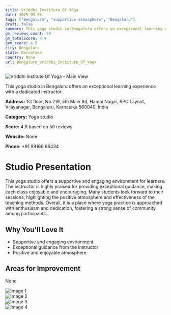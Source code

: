 ```yaml
---
title: Vriddhi Institute Of Yoga
date: 2025-03-08
tags: ["Bengaluru", "supportive atmosphere", "Bengaluru"]  
draft: false
summary: This yoga studio in Bengaluru offers an exceptional learning experience with a dedicated instructor.
gm_reviews_count: 50
gm_totalScore: 4.9
gym_score: 4.5
city: Bengaluru
state: Karnataka
country: None
url: Bengaluru_Vriddhi_Institute_Of_Yoga
---
```


<div className="aspect-[16/9] relative my-8">
  <img 
    src="https://lh5.googleusercontent.com/p/AF1QipMlTb2eDXZDhAxF3a6z3HqAUwS6hhrf30PCZHNs=w1920-h1080-k-no"
    alt="Vriddhi Institute Of Yoga - Main View"
    className="object-cover absolute inset-0 w-full h-full rounded-lg"
  />
</div>

This yoga studio in Bengaluru offers an exceptional learning experience with a dedicated instructor.

**Address:** 1st floor, No.219, 5th Main Rd, Hampi Nagar, RPC Layout, Vijayanagar, Bengaluru, Karnataka 560040, India

**Category:** Yoga studio

**Score:** 4.9 based on 50 reviews

**Website:** None

**Phone:** +91 99166 66434

# Studio Presentation

This yoga studio offers a supportive and engaging environment for learners. The instructor is highly praised for providing exceptional guidance, making each class enjoyable and encouraging. Many students look forward to their sessions, highlighting the positive atmosphere and effectiveness of the teaching methods. Overall, it is a place where yoga practice is approached with enthusiasm and dedication, fostering a strong sense of community among participants.


## Why You'll Love It

- Supportive and engaging environment
- Exceptional guidance from the instructor
- Positive and enjoyable atmosphere

## Areas for Improvement

None

<div className="grid grid-cols-1 xl:grid-cols-2 gap-4 my-8">
<div className="aspect-[4/3] relative"><img src="https://lh5.googleusercontent.com/p/AF1QipMWVAj9fEaUv4AQm-BLRw3K7QmbGqi_IHnNqQXY=w1920-h1080-k-no" alt="Image 1" className="object-cover absolute inset-0 w-full h-full rounded-lg" /></div>
<div className="aspect-[4/3] relative"><img src="https://lh5.googleusercontent.com/p/AF1QipNSWqlCcvEYoIDU9aZv2g8Q_eySL2j5V0c3NBTF=w1920-h1080-k-no" alt="Image 2" className="object-cover absolute inset-0 w-full h-full rounded-lg" /></div>
<div className="aspect-[4/3] relative"><img src="https://lh5.googleusercontent.com/p/AF1QipMuWE6nMjBJLaHZV326_TYobbxyA_fvoXgycAOQ=w1920-h1080-k-no" alt="Image 3" className="object-cover absolute inset-0 w-full h-full rounded-lg" /></div>
<div className="aspect-[4/3] relative"><img src="https://lh5.googleusercontent.com/p/AF1QipMyDfcEk1plca5ntTc6PRa9Uz98feXVkIuw5AWf=w1920-h1080-k-no" alt="Image 4" className="object-cover absolute inset-0 w-full h-full rounded-lg" /></div>
</div>